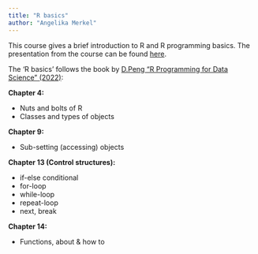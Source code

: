 ```yaml
---
title: "R basics"
author: "Angelika Merkel"
---
```


This course gives a brief introduction to R and R programming basics. The presentation from the course can be found [here](data/Introduction_to_R.pdf). 


The 'R basics' follows the book by [D.Peng "R Programming for Data Science" (2022)](https://bookdown.org/rdpeng/rprogdatascience/):



**Chapter 4:** ​

* Nuts and bolts of R​
* Classes and types of objects​

**Chapter 9:**​

* Sub-setting (accessing) objects​

**Chapter 13 (Control structures):**​

* if-else conditional
* for-loop
* while-loop
* repeat-loop
* next, break​

**Chapter 14:**​

* Functions, about & how to
